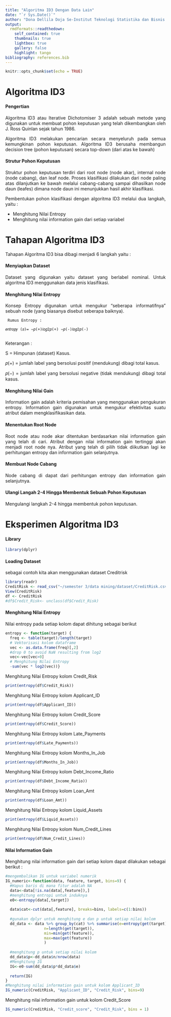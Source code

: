 ```yaml
---
title: "Algoritma ID3 Dengan Data Lain"
date: "`r Sys.Date()`"
author: "Dona Dellila Doja Se-Institut Teknologi Statistika dan Bisnis Muhammadiyah"
output:
  rmdformats::readthedown:
    self_contained: true
    thumbnails: true
    lightbox: true
    gallery: false
    highlight: tango
bibliography: references.bib
---
```


```{=html}
<style>
body{
text-align: justify}
</style>
```
```r
knitr::opts_chunk$set(echo = TRUE)
```

# Algoritma ID3

#### Pengertian
Algoritma ID3 atau Iterative Dichotomiser 3 adalah sebuah metode yang digunakan untuk membuat pohon keputusan yang telah dikembangkan oleh J. Ross Quinlan sejak tahun 1986.

Algoritma ID3 melakukan pencarian secara menyeluruh pada semua kemungkinan pohon keputusan. Algoritma ID3 berusaha membangun decision tree (pohon keputusan) secara top-down (dari atas ke bawah)

#### Strutur Pohon Keputusan
Struktur pohon keputusan terdiri dari root node (node akar), internal node (node cabang), dan leaf node. Proses klasifikasi dilakukan dari node paling atas dilanjutkan ke bawah melalui cabang-cabang sampai dihasilkan node daun (leafes) dimana node daun ini menunjukkan hasil akhir klasifikasi.

Pembentukan pohon klasifikasi dengan algoritma ID3 melalui dua langkah, yaitu :

  - Menghitung Nilai Entropy
  - Menghitung nilai information gain dari setiap variabel

# Tahapan Algoritma ID3
Tahapan Algoritma ID3 bisa dibagi menjadi 6 langkah yaitu :

#### Menyiapkan Dataset 
  Dataset yang digunakan yaitu dataset yang berlabel nominal. Untuk algoritma ID3 menggunakan data jenis klasifikasi.   
     
#### Menghitung Nilai Entropy
  Konsep Entropy digunakan untuk mengukur “seberapa informatifnya” sebuah node (yang biasanya disebut seberapa baiknya).
     
     Rumus Entropy :
     
    𝑒𝑛𝑡𝑟𝑜𝑝𝑦 (𝑠)= −𝑝(+)𝑙𝑜𝑔2𝑝(+) −𝑝(-)𝑙𝑜𝑔2𝑝(-)
     
   Keterangan :
     
   S = Himpunan (dataset) Kasus.
  
  𝑝(+) = jumlah label yang bersolusi positif (mendukung)
  dibagi total kasus. 
  
  𝑝(−) = jumlah label yang bersolusi negative (tidak mendukung)
  dibagi total kasus.

#### Menghitung Nilai Gain
  Information gain adalah kriteria pemisahan yang menggunakan pengukuran entropy.  Information gain digunakan untuk mengukur efektivitas suatu atribut dalam mengklasifikasikan data.
  
#### Menentukan Root Node
  Root node atau node akar ditentukan berdasarkan nilai information gain yang telah di cari. Atribut dengan nilai information gain tertinggi akan menjadi root node nya. Atribut yang telah di pilih tidak diikutkan lagi ke perhitungan entropy dan information gain selanjutnya. 

#### Membuat Node Cabang
  Node cabang di dapat dari perhitungan entropy dan information gain selanjutnya.

#### Ulangi Langah 2-4 Hingga Membentuk Sebuah Pohon Keputusan
  Mengulangi langkah 2-4 hingga membentuk pohon keputusan.

#  Eksperimen Algoritma ID3
#### Library
```r
library(dplyr)
```

#### Loading Dataset
sebagai contoh kita akan menggunakan dataset Creditrisk
```r
library(readr)
CreditRisk <- read_csv("~/semester 3/data mining/dataset/CreditRisk.csv")
View(CreditRisk)
df <- CreditRisk
#df$Credit_Risk<- unclass(df$Credit_Risk)
```

#### Menghitung Nilai Entropy 
Nilai entropy pada setiap kolom dapat dihitung sebagai berikut
```r
entropy <- function(target) {
  freq <- table(target)/length(target)
  # Vektorisasi kolom dataframe
  vec <- as.data.frame(freq)[,2]
  #drop 0 to avoid NaN resulting from log2
  vec<-vec[vec>0]
  # Menghitung Nilai Entropy
  -sum(vec * log2(vec))}
```
Menghitung Nilai Entropy kolom Credit_Risk
```r
print(entropy(df$Credit_Risk))
```
Menghitung Nilai Entropy kolom Applicant_ID
```r
print(entropy(df$Applicant_ID))
```
Menghitung Nilai Entropy kolom Credit_Score
```r
print(entropy(df$Credit_Score))
```
Menghitung Nilai Entropy kolom Late_Payments
```r
print(entropy(df$Late_Payments))
```
Menghitung Nilai Entropy kolom Months_In_Job
```r
print(entropy(df$Months_In_Job))
```
Menghitung Nilai Entropy kolom Debt_Income_Ratio
```r
print(entropy(df$Debt_Income_Ratio))
```
Menghitung Nilai Entropy kolom Loan_Amt
```r
print(entropy(df$Loan_Amt))
```
Menghitung Nilai Entropy kolom Liquid_Assets
```r
print(entropy(df$Liquid_Assets))
```
Menghitung Nilai Entropy kolom Num_Credit_Lines
```r
print(entropy(df$Num_Credit_Lines))
```

#### Nilai Information Gain
Menghitung nilai information gain dari setiap kolom dapat dilakukan sebagai berikut :
```r
#mengembalikan IG untuk variabel numerik
IG_numeric<-function(data, feature, target, bins=9) {
  #Hapus baris di mana fitur adalah NA
  data<-data[!is.na(data[,feature]),]
  #menghitung entropi untuk induknya
  e0<-entropy(data[,target])
  
  data$cat<-cut(data[,feature], breaks=bins, labels=c(1:bins))
  
  #gunakan dplyr untuk menghitung e dan p untuk setiap nilai kolom
  dd_data <- data %>% group_by(cat) %>% summarise(e=entropy(get(target)), 
                 n=length(get(target)),
                 min=min(get(feature)),
                 max=max(get(feature))
                 )
  
  #menghitung p untuk setiap nilai kolom
  dd_data$p<-dd_data$n/nrow(data)
  #Menghitung IG
  IG<-e0-sum(dd_data$p*dd_data$e)
  
  return(IG)
}
#Menghitung nilai information gain untuk kolom Applicant_ID
IG_numeric(CreditRisk, "Applicant_ID", "Credit_Risk", bins=9)
```

Menghitung nilai information gain untuk kolom Credit_Score
```r

IG_numeric(CreditRisk, "Credit_score", "Credit_Risk", bins = 1)
```

